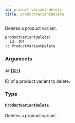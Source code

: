 ```yaml
---
id: product-variant-delete
title: productVariantDelete
---
```


Deletes a product variant.

```graphql
productVariantDelete(
  id: ID!
): ProductVariantDelete

```

### Arguments

#### `id` ([`ID!`](/developer/api-reference/scalars/id))

ID of a product variant to delete.

### Type

#### [`ProductVariantDelete`](/developer/api-reference/objects/product-variant-delete)

Deletes a product variant.
